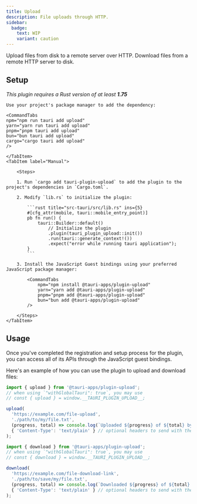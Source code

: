 ```yaml
---
title: Upload
description: File uploads through HTTP.
sidebar:
  badge:
    text: WIP
    variant: caution
---
```



<PluginLinks plugin="upload" />

Upload files from disk to a remote server over HTTP. Download files from a remote HTTP server to disk.

## Setup

_This plugin requires a Rust version of at least **1.75**_

<Tabs>
	<TabItem label="Automatic">

    Use your project's package manager to add the dependency:

    <CommandTabs
    npm="npm run tauri add upload"
    yarn="yarn run tauri add upload"
    pnpm="pnpm tauri add upload"
    bun="bun tauri add upload"
    cargo="cargo tauri add upload"
    />

    </TabItem>
    <TabItem label="Manual">

    	<Steps>

    	1. Run `cargo add tauri-plugin-upload` to add the plugin to the project's dependencies in `Cargo.toml`.

    	2. Modify `lib.rs` to initialize the plugin:

    		```rust title="src-tauri/src/lib.rs" ins={5}
    		#[cfg_attr(mobile, tauri::mobile_entry_point)]
    		pb fn run() {
    			tauri::Builder::default()
    				// Initialize the plugin
    				.plugin(tauri_plugin_upload::init())
        			.run(tauri::generate_context!())
        			.expect("error while running tauri application");
    		}
    		```

    	3. Install the JavaScript Guest bindings using your preferred JavaScript package manager:

    		<CommandTabs
                npm="npm install @tauri-apps/plugin-upload"
                yarn="yarn add @tauri-apps/plugin-upload"
                pnpm="pnpm add @tauri-apps/plugin-upload"
                bun="bun add @tauri-apps/plugin-upload"
    		/>

    	</Steps>
    </TabItem>

</Tabs>

## Usage

Once you've completed the registration and setup process for the plugin, you can access all of its APIs through the JavaScript guest bindings.

Here's an example of how you can use the plugin to upload and download files:

```js
import { upload } from '@tauri-apps/plugin-upload';
// when using `"withGlobalTauri": true`, you may use
// const { upload } = window.__TAURI_PLUGIN_UPLOAD__;

upload(
  'https://example.com/file-upload',
  './path/to/my/file.txt',
  (progress, total) => console.log(`Uploaded ${progress} of ${total} bytes`), // a callback that will be called with the upload progress
  { 'Content-Type': 'text/plain' } // optional headers to send with the request
);
```

```js
import { download } from '@tauri-apps/plugin-upload';
// when using `"withGlobalTauri": true`, you may use
// const { download } = window.__TAURI_PLUGIN_UPLOAD__;

download(
  'https://example.com/file-download-link',
  './path/to/save/my/file.txt',
  (progress, total) => console.log(`Downloaded ${progress} of ${total} bytes`), // a callback that will be called with the download progress
  { 'Content-Type': 'text/plain' } // optional headers to send with the request
);
```
